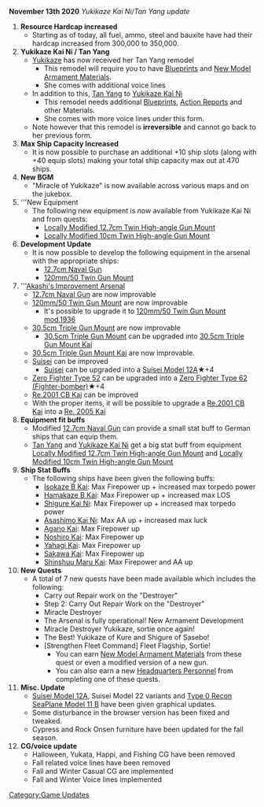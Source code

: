 '''November 13th 2020''' ''Yukikaze Kai Ni/Tan Yang update''

#'''Resource Hardcap increased'''
#* Starting as of today, all fuel, ammo, steel and bauxite have had their hardcap increased from 300,000 to 350,000.
#'''Yukikaze Kai Ni / Tan Yang'''
#*[[Yukikaze]] has now received her Tan Yang remodel
#** This remodel will require you to have [[Blueprint]]s and [[New Model Armament Material]]s.
#** She comes with additional voice lines
#* In addition to this, [[Tan Yang]] to [[Yukikaze|Yukikaze Kai Ni]]
#** This remodel needs additional [[Blueprint]]s, [[Action Report]]s and other Materials.
#** She comes with more voice lines under this form.
#* Note however that this remodel is '''irreversible''' and cannot go back to her previous form.
#'''Max Ship Capacity Increased'''
#* It is now possible to purchase an additional +10 ship slots (along with +40 equip slots) making your total ship capacity max out at 470 ships.
#'''New BGM'''
#* "Miracle of Yukikaze" is now available across various maps and on the jukebox.
#'''New Equipment
#* The following new equipment is now available from Yukikaze Kai Ni and from quests:
#** [[Locally Modified 12.7cm Twin High-angle Gun Mount]]
#** [[Locally Modified 10cm Twin High-angle Gun Mount]]
#'''Development Update'''
#* It is now possible to develop the following equipment in the arsenal with the appropriate ships:
#** [[12.7cm Naval Gun]]
#** [[120mm/50 Twin Gun Mount]]
#'''[[Akashi's Improvement Arsenal]]
#* [[12.7cm Naval Gun]] are now improvable
#* [[120mm/50 Twin Gun Mount]] are now improvable
#** It's possible to upgrade it to [[120mm/50 Twin Gun Mount mod.1936]]
#* [[30.5cm Triple Gun Mount]] are now improvable
#** [[30.5cm Triple Gun Mount]] can be upgraded into [[30.5cm Triple Gun Mount Kai]]
#* [[30.5cm Triple Gun Mount Kai]] are now improvable.
#*  [[Suisei]] can be improved
#** [[Suisei]] can be upgraded into a [[Suisei Model 12A]]★+4
#* [[Zero Fighter Type 52]] can be upgraded into a [[Zero Fighter Type 62 (Fighter-bomber)]]★+4
#* [[Re.2001 CB Kai]] can be improved
#* With the proper items, it will be possible to upgrade a [[Re.2001 CB Kai]] into a [[Re. 2005 Kai]] 
#'''Equipment fit buffs'''
#* Modified [[12.7cm Naval Gun]] can provide a small stat buff to German ships that can equip them.
#* [[Tan Yang]] and [[Yukikaze|Yukikaze Kai Ni]] get a big stat buff from equipment [[Locally Modified 12.7cm Twin High-angle Gun Mount]] and [[Locally Modified 10cm Twin High-angle Gun Mount]]
#'''Ship Stat Buffs'''
#* The following ships have been given the following buffs:
#** [[Isokaze|Isokaze B Kai]]: Max Firepower up + increased max torpedo power
#** [[Hamakaze|Hamakaze B Kai]]: Max Firepower up + increased max LOS
#** [[Shigure|Shigure Kai Ni]]: Max Firepower up + increased max torpedo power
#** [[Asashimo|Asashimo Kai Ni]]: Max AA up + increased max luck
#** [[Agano|Agano Kai]]: Max Firepower up
#** [[Noshiro|Noshiro Kai]]: Max Firepower up
#** [[Yahagi|Yahagi Kai]]: Max Firepower up
#** [[Sakawa|Sakawa Kai]]: Max Firepower up
#** [[Shinshuu Maru|Shinshuu Maru Kai]]: Max Firepower and AA up
#'''New Quests'''
#* A total of 7 new quests have been made available which includes the following:
#** Carry out Repair work on the "Destroyer"
#** Step 2: Carry Out Repair Work on the "Destroyer"
#** Miracle Destroyer
#** The Arsenal is fully operational! New Armament Development
#** Miracle Destroyer Yukikaze, sortie once again!
#** The Best! Yukikaze of Kure and Shigure of Sasebo!
#** [Strengthen Fleet Command] Fleet Flagship, Sortie!
#*** You can earn [[New Model Armament Material]]s from these quest or even a modified version of a new gun.
#*** You can also earn a new [[Headquarters Personnel]] from completing one of these quests.
#'''Misc. Update'''
#* [[Suisei Model 12A]], Suisei Model 22 variants and [[Type 0 Recon SeaPlane Model 11 B]] have been given graphical updates.
#* Some disturbance in the browser version has been fixed and tweaked.
#* Cypress and Rock Onsen furniture have been updated for the fall season.
#'''CG/voice update'''
#* Halloween, Yukata, Happi, and Fishing CG have been removed
#* Fall related voice lines have been removed
#* Fall and Winter Casual CG are implemented
#* Fall and Winter Voice lines implemented
[[Category:Game Updates]]
